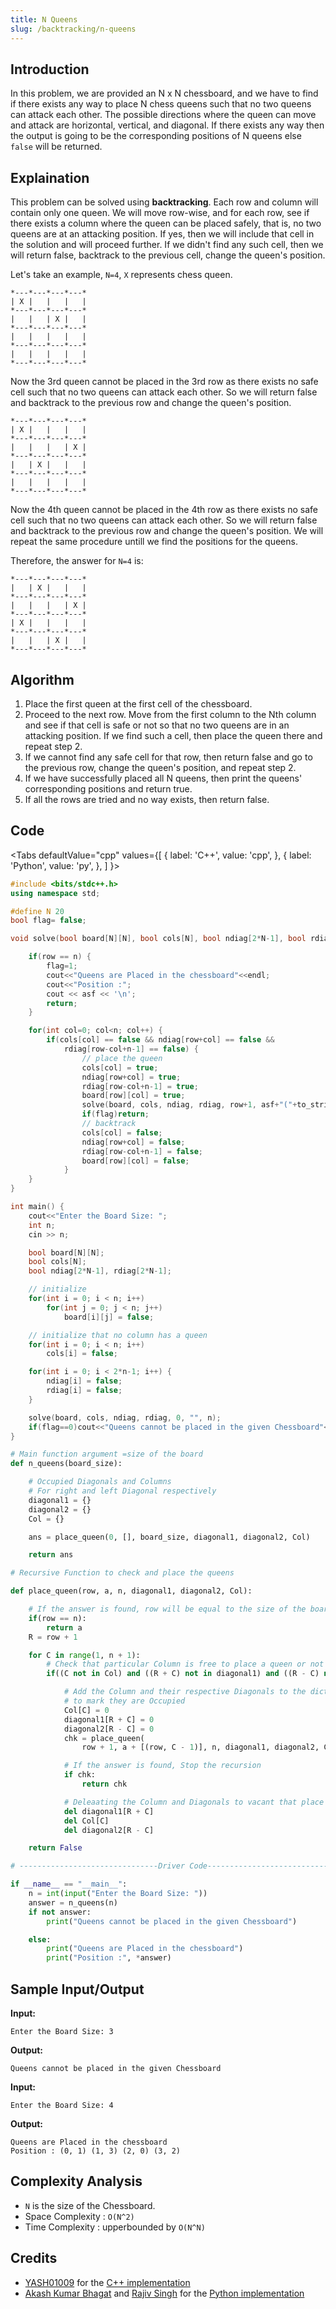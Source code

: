 ```yaml
---
title: N Queens
slug: /backtracking/n-queens
---
```


## Introduction

In this problem, we are provided an N x N chessboard, and we have to find if there exists any way to place N chess queens such that no two queens can attack each other. The possible directions where the queen can move and attack are horizontal, vertical, and diagonal. If there exists any way then the output is going to be the corresponding positions of N queens else `false` will be returned.

## Explaination

This problem can be solved using **backtracking**. Each row and column will contain only one queen. We will move row-wise, and for each row, see if there exists a column where the queen can be placed safely, that is, no two queens are at an attacking position. If yes, then we will include that cell in the solution and will proceed further. If we didn't find any such cell, then we will return false, backtrack to the previous cell, change the queen's position.

Let's take an example, `N=4`, `X` represents chess queen.

```
*---*---*---*---*
| X |   |   |   |
*---*---*---*---*
|   |   | X |   |
*---*---*---*---*
|   |   |   |   |
*---*---*---*---*
|   |   |   |   |
*---*---*---*---*
```

Now the 3rd queen cannot be placed in the 3rd row as there exists no safe cell such that no two queens can attack each other. So we will return false and backtrack to the previous row and change the queen's position.

```
*---*---*---*---*
| X |   |   |   |
*---*---*---*---*
|   |   |   | X |
*---*---*---*---*
|   | X |   |   |
*---*---*---*---*
|   |   |   |   |
*---*---*---*---*
```

Now the 4th queen cannot be placed in the 4th row as there exists no safe cell such that no two queens can attack each other. So we will return false and backtrack to the previous row and change the queen's position. We will repeat the same procedure untill we find the positions for the queens.

Therefore, the answer for `N=4` is:

```
*---*---*---*---*
|   | X |   |   |
*---*---*---*---*
|   |   |   | X |
*---*---*---*---*
| X |   |   |   |
*---*---*---*---*
|   |   | X |   |
*---*---*---*---*
```

## Algorithm

1. Place the first queen at the first cell of the chessboard.
2. Proceed to the next row. Move from the first column to the Nth column and see if that cell is safe or not so that no two queens are in an attacking position. If we find such a cell, then place the queen there and repeat step 2.
3. If we cannot find any safe cell for that row, then return false and go to the previous row, change the queen's position, and repeat step 2.
4. If we have successfully placed all N queens, then print the queens' corresponding positions and return true.
5. If all the rows are tried and no way exists, then return false.

## Code


<Tabs
  defaultValue="cpp"
  values={[
    { label: 'C++', value: 'cpp', },
    { label: 'Python', value: 'py', },
  ]
}>

<TabItem value="cpp">

```cpp
#include <bits/stdc++.h>
using namespace std;

#define N 20
bool flag= false;

void solve(bool board[N][N], bool cols[N], bool ndiag[2*N-1], bool rdiag[2*N-1], int row, string asf, int n) {

    if(row == n) {
        flag=1;
        cout<<"Queens are Placed in the chessboard"<<endl;
        cout<<"Position :";
        cout << asf << '\n';
        return;
    }

    for(int col=0; col<n; col++) {
        if(cols[col] == false && ndiag[row+col] == false &&
            rdiag[row-col+n-1] == false) {
                // place the queen
                cols[col] = true;
                ndiag[row+col] = true;
                rdiag[row-col+n-1] = true;
                board[row][col] = true;
                solve(board, cols, ndiag, rdiag, row+1, asf+"("+to_string(row)+", "+to_string(col)+") ", n);
                if(flag)return;
                // backtrack
                cols[col] = false;
                ndiag[row+col] = false;
                rdiag[row-col+n-1] = false;
                board[row][col] = false;
            }
    }
}

int main() {
    cout<<"Enter the Board Size: ";
    int n;
    cin >> n;

    bool board[N][N];
    bool cols[N];
    bool ndiag[2*N-1], rdiag[2*N-1];

    // initialize
    for(int i = 0; i < n; i++)
        for(int j = 0; j < n; j++)
            board[i][j] = false;

    // initialize that no column has a queen
    for(int i = 0; i < n; i++)
        cols[i] = false;

    for(int i = 0; i < 2*n-1; i++) {
        ndiag[i] = false;
        rdiag[i] = false;
    }

    solve(board, cols, ndiag, rdiag, 0, "", n);
    if(flag==0)cout<<"Queens cannot be placed in the given Chessboard"<<endl;
}
```

</TabItem>

<TabItem value="py">

```python
# Main function argument =size of the board
def n_queens(board_size):

    # Occupied Diagonals and Columns
    # For right and left Diagonal respectively
    diagonal1 = {}
    diagonal2 = {}
    Col = {}

    ans = place_queen(0, [], board_size, diagonal1, diagonal2, Col)

    return ans

# Recursive Function to check and place the queens

def place_queen(row, a, n, diagonal1, diagonal2, Col):

    # If the answer is found, row will be equal to the size of the board i.e. n
    if(row == n):
        return a
    R = row + 1

    for C in range(1, n + 1):
        # Check that particular Column is free to place a queen or not
        if((C not in Col) and ((R + C) not in diagonal1) and ((R - C) not in diagonal2)):

            # Add the Column and their respective Diagonals to the dictionary
            # to mark they are Occupied
            Col[C] = 0
            diagonal1[R + C] = 0
            diagonal2[R - C] = 0
            chk = place_queen(
                row + 1, a + [(row, C - 1)], n, diagonal1, diagonal2, Col)

            # If the answer is found, Stop the recursion
            if chk:
                return chk

            # Deleaating the Column and Diagonals to vacant that place
            del diagonal1[R + C]
            del Col[C]
            del diagonal2[R - C]

    return False

# -------------------------------Driver Code-------------------------------

if __name__ == "__main__":
    n = int(input("Enter the Board Size: "))
    answer = n_queens(n)
    if not answer:
        print("Queens cannot be placed in the given Chessboard")

    else:
        print("Queens are Placed in the chessboard")
        print("Position :", *answer)

```

</TabItem>

</Tabs>

## Sample Input/Output

**Input:**

```
Enter the Board Size: 3
```

**Output:**

```
Queens cannot be placed in the given Chessboard
```

**Input:**

```
Enter the Board Size: 4
```

**Output:**

```
Queens are Placed in the chessboard
Position : (0, 1) (1, 3) (2, 0) (3, 2)
```

## Complexity Analysis

- `N` is the size of the Chessboard.
- Space Complexity : `O(N^2)`
- Time Complexity : upperbounded by `O(N^N)`

## Credits

- [YASH01009](https://github.com/YASH01009) for the [C++ implementation](https://github.com/TesseractCoding/NeoAlgo/blob/master/C-Plus-Plus/cp/NQueens.cpp)
- [Akash Kumar Bhagat](https://github.com/charlie219) and [Rajiv Singh](https://github.com/iamrajiv) for the [Python implementation](https://github.com/TesseractCoding/NeoAlgo/blob/master/Python/backtracking/N_Queens.py)
